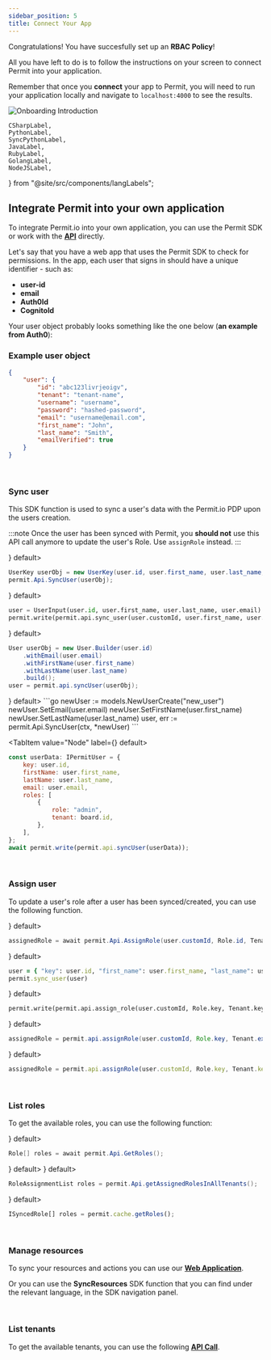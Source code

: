 ```yaml
---
sidebar_position: 5
title: Connect Your App
---
```


Congratulations! You have succesfully set up an **RBAC Policy**!

All you have left to do is to follow the instructions on your screen to connect Permit into your application.

Remember that once you **connect** your app to Permit, you will need to run your application locally
and navigate to `localhost:4000` to see the results.

![Onboarding Introduction](/img/updated/onboarding/7.png)


	CSharpLabel,
	PythonLabel,
	SyncPythonLabel,
	JavaLabel,
	RubyLabel,
	GolangLabel,
	NodeJSLabel,
} from "@site/src/components/langLabels";


## Integrate Permit into your own application

To integrate Permit.io into your own application, you can use the Permit SDK or work with the **[API](https://api.permit.io/redoc)** directly.

Let's say that you have a web app that uses the Permit SDK to check for permissions.
In the app, each user that signs in should have a unique identifier - such as:

- **user-id**
- **email**
- **Auth0Id**
- **CognitoId**

Your user object probably looks something like the one below (**an example from Auth0**):

### Example user object

```json
{
	"user": {
		"id": "abc123livrjeoigv",
		"tenant": "tenant-name",
		"username": "username",
		"password": "hashed-password",
		"email": "username@email.com",
		"first_name": "John",
		"last_name": "Smith",
		"emailVerified": true
	}
}
```

<br />

### Sync user

This SDK function is used to sync a user's data with the Permit.io PDP upon the users creation.

:::note
Once the user has been synced with Permit, you **should not** use this API call anymore to update the user's Role. Use `assignRole` instead.
:::

<Tabs groupId="language">
<TabItem value="Dotnet" label={<CSharpLabel/>} default>

```csharp
UserKey userObj = new UserKey(user.id, user.first_name, user.last_name, user.email);
permit.Api.SyncUser(userObj);
```

  </TabItem>
<TabItem value="Python" label={<PythonLabel/>} default>

```python
user = UserInput(user.id, user.first_name, user.last_name, user.email)
permit.write(permit.api.sync_user(user.customId, user.first_name, user.last_name, user.email))
```

  </TabItem>
<TabItem value="Java" label={<JavaLabel/>} default>

```java
User userObj = new User.Builder(user.id)
    .withEmail(user.email)
    .withFirstName(user.first_name)
    .withLastName(user.last_name)
    .build();
user = permit.api.syncUser(userObj);
```

  </TabItem>
<TabItem value="Golang" label={<GolangLabel/>} default>
    ```go
    newUser := models.NewUserCreate("new_user")
    newUser.SetEmail(user.email)
    newUser.SetFirstName(user.first_name)
    newUser.SetLastName(user.last_name)
    user, err := permit.Api.SyncUser(ctx, *newUser)
    ```
</TabItem>

<TabItem value="Node" label={<NodeJSLabel/>} default>

```js
const userData: IPermitUser = {
	key: user.id,
	firstName: user.first_name,
	lastName: user.last_name,
	email: user.email,
	roles: [
		{
			role: "admin",
			tenant: board.id,
		},
	],
};
await permit.write(permit.api.syncUser(userData));
```

  </TabItem>
</Tabs>

<br />

### Assign user

To update a user's role after a user has been synced/created, you can use the following function.

<Tabs groupId="language">
<TabItem value="Dotnet" label={<CSharpLabel/>} default>

```csharp
assignedRole = await permit.Api.AssignRole(user.customId, Role.id, Tenant.externalId);
```

  </TabItem>
<TabItem value="Ruby" label={<RubyLabel/>} default>

```ruby
user = { "key": user.id, "first_name": user.first_name, "last_name": user.last_name, "email": user.email }
permit.sync_user(user)
```

  </TabItem>
<TabItem value="Python" label={<PythonLabel/>} default>

```python
permit.write(permit.api.assign_role(user.customId, Role.key, Tenant.key))
```

  </TabItem>
<TabItem value="Java" label={<JavaLabel/>} default>

```java
assignedRole = permit.api.assignRole(user.customId, Role.key, Tenant.externalId);
```

  </TabItem>
<TabItem value="Node" label={<NodeJSLabel/>} default>

```js
assignedRole = permit.api.assignRole(user.customId, Role.key, Tenant.key);
```

  </TabItem>
</Tabs>

<br />

### List roles

To get the available roles, you can use the following function:

<Tabs groupId="language">
<TabItem value="Dotnet" label={<CSharpLabel/>} default>

```csharp
Role[] roles = await permit.Api.GetRoles();
```

  </TabItem>
<TabItem value="Python" label={<PythonLabel/>} default>

<PythonConnect />

  </TabItem>
<TabItem value="Java" label={<JavaLabel/>} default>

```java
RoleAssignmentList roles = permit.Api.getAssignedRolesInAllTenants();
```

  </TabItem>
<TabItem value="Node" label={<NodeJSLabel/>} default>

```js
ISyncedRole[] roles = permit.cache.getRoles();
```

  </TabItem>
</Tabs>

<br />

### Manage resources

To sync your resources and actions you can use our **[Web Application](https://app.permit.io/policy-editor)**.

Or you can use the **SyncResources** SDK function that you can find under the relevant language, in the SDK navigation panel.

<br />

### List tenants

To get the available tenants, you can use the following **[API Call](../../api/api-with-cli#get-all-tenants)**.
